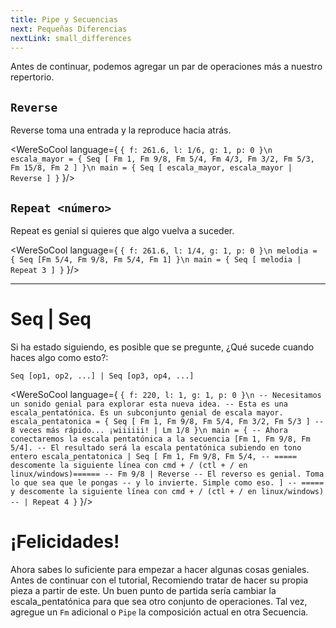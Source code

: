 ```yaml
---
title: Pipe y Secuencias 
next: Pequeñas Diferencias
nextLink: small_differences
---
```


Antes de continuar, podemos agregar un par de operaciones más a nuestro repertorio.

## `Reverse`
Reverse toma una entrada y la reproduce hacia atrás.

<WereSoCool language={
`{ f: 261.6, l: 1/6, g: 1, p: 0 }\n
escala_mayor = {
   Seq [
     Fm 1, Fm 9/8, Fm 5/4, Fm 4/3,
     Fm 3/2, Fm 5/3, Fm 15/8, Fm 2
   ]
}\n
main = {
   Seq [
     escala_mayor,
     escala_mayor | Reverse
   ]
}`
}/>

## `Repeat <número>`
Repeat es genial si quieres que algo vuelva a suceder.

<WereSoCool language={
`{ f: 261.6, l: 1/4, g: 1, p: 0 }\n
melodia = {
  Seq [Fm 5/4, Fm 9/8, Fm 5/4, Fm 1]
}\n
main = {
  Seq [
    melodia | Repeat 3
  ]
}`
}/>

---

# Seq | Seq 

Si ha estado siguiendo, es posible que se pregunte,
¿Qué sucede cuando haces algo como esto?:

`Seq [op1, op2, ...] | Seq [op3, op4, ...]`

<WereSoCool language={
`{ f: 220, l: 1, g: 1, p: 0 }\n
-- Necesitamos un sonido genial para explorar esta nueva idea.
-- Esta es una escala_pentatónica. Es un subconjunto genial de escala mayor.
escala_pentatonica = {
   Seq [
       Fm 1, Fm 9/8, Fm 5/4,
       Fm 3/2, Fm 5/3
   ]
   -- 8 veces más rápido... ¡wiiiiii!
   | Lm 1/8
}\n
main = {
   -- Ahora conectaremos la escala pentatónica a la secuencia [Fm 1, Fm 9/8, Fm 5/4].
   -- El resultado será la escala pentatónica subiendo en tono entero
   escala_pentatonica
   | Seq [
       Fm 1, Fm 9/8, Fm 5/4,
       -- ===== descomente la siguiente línea con cmd + / (ctl + / en linux/windows)======
       -- Fm 9/8 | Reverse
       -- El reverso es genial. Toma lo que sea que le pongas
       -- y lo invierte. Simple como eso.
   ]
   -- ===== y descomente la siguiente línea con cmd + / (ctl + / en linux/windows)
   -- | Repeat 4
}`
}/>

# ¡Felicidades!
Ahora sabes lo suficiente para empezar a hacer algunas cosas geniales.
Antes de continuar con el tutorial,
Recomiendo tratar de hacer su propia pieza a partir de este.
Un buen punto de partida sería cambiar la escala_pentatónica para que sea
otro conjunto de operaciones. Tal vez, agregue un `Fm` adicional o
`Pipe` la composición actual en otra Secuencia.
